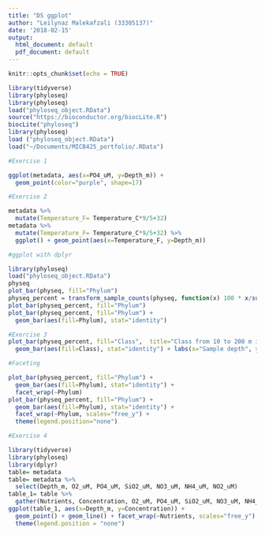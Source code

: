 ```yaml
---
title: "DS ggplot"
author: "Leilynaz Malekafzali (33305137)"
date: '2018-02-15'
output:
  html_document: default
  pdf_document: default
---
```


```r
knitr::opts_chunk$set(echo = TRUE)
```

```r
library(tidyverse)
library(phyloseq)
library(phyloseq)
load("phyloseq_object.RData")  
source("https://bioconductor.org/biocLite.R")
biocLite("phyloseq")
library(phyloseq)
load ("phyloseq_object.RData")
load("~/Documents/MICB425_portfolio/.RData")

#Exercise 1

ggplot(metadata, aes(x=PO4_uM, y=Depth_m)) +
  geom_point(color="purple", shape=17)

#Exercise 2

metadata %>%
  mutate(Temperature_F= Temperature_C*9/5+32)
metadata %>% 
  mutate(Temperature_F= Temperature_C*9/5+32) %>% 
  ggplot() + geom_point(aes(x=Temperature_F, y=Depth_m))

#ggplot with dplyr

library(phyloseq)
load("phyloseq_object.RData")
physeq
plot_bar(physeq, fill="Phylum")
physeq_percent = transform_sample_counts(physeq, function(x) 100 * x/sum(x))
plot_bar(physeq_percent, fill="Phylum")
plot_bar(physeq_percent, fill="Phylum") + 
  geom_bar(aes(fill=Phylum), stat="identity")

#Exercise 3
plot_bar(physeq_percent, fill="Class",  title="Class from 10 to 200 m in Saanich Inlet") + 
  geom_bar(aes(fill=Class), stat="identity") + labs(x="Sample depth", y="percent relative abundance")

#Faceting

plot_bar(physeq_percent, fill="Phylum") +
  geom_bar(aes(fill=Phylum), stat="identity") +
  facet_wrap(~Phylum)
plot_bar(physeq_percent, fill="Phylum") +
  geom_bar(aes(fill=Phylum), stat="identity") +
  facet_wrap(~Phylum, scales="free_y") +
  theme(legend.position="none")

#Exercise 4

library(tidyverse)
library(phyloseq)
library(dplyr)
table= metadata
table= metadata %>%
  select(Depth_m, O2_uM, PO4_uM, SiO2_uM, NO3_uM, NH4_uM, NO2_uM)
table_1= table %>% 
  gather(Nutrients, Concentration, O2_uM, PO4_uM, SiO2_uM, NO3_uM, NH4_uM, NO2_uM)
ggplot(table_1, aes(x=Depth_m, y=Concentration)) +
  geom_point() + geom_line() + facet_wrap(~Nutrients, scales="free_y") + 
  theme(legend.position = "none")

```
